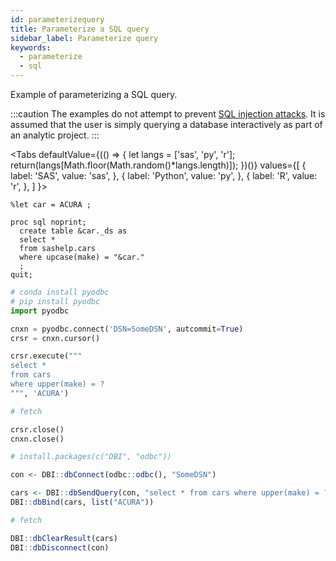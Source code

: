 ```yaml
---
id: parameterizequery
title: Parameterize a SQL query
sidebar_label: Parameterize query
keywords:
  - parameterize
  - sql
---
```


Example of parameterizing a SQL query.

:::caution
The examples do not attempt to prevent [SQL injection attacks](https://en.wikipedia.org/wiki/SQL_injection).  It is assumed that the user is simply querying a database interactively as part of an analytic project.
:::


<Tabs
  defaultValue={(() => {
    let langs = ['sas', 'py', 'r'];
    return(langs[Math.floor(Math.random()*langs.length)]);
  })()}
  values={[
    { label: 'SAS', value: 'sas', },
    { label: 'Python', value: 'py', },
    { label: 'R', value: 'r', },
  ]
}>
<TabItem value="sas">

```sas
%let car = ACURA ;

proc sql noprint;
  create table &car._ds as
  select *
  from sashelp.cars
  where upcase(make) = "&car."
  ;
quit;
```

</TabItem>
<TabItem value="py">

```py
# conda install pyodbc
# pip install pyodbc
import pyodbc

cnxn = pyodbc.connect('DSN=SomeDSN', autcommit=True)
crsr = cnxn.cursor()

crsr.execute("""
select *
from cars
where upper(make) = ?
""", 'ACURA')

# fetch

crsr.close()
cnxn.close()
```

</TabItem>
<TabItem value="r">

```r
# install.packages(c("DBI", "odbc"))

con <- DBI::dbConnect(odbc::odbc(), "SomeDSN")

cars <- DBI::dbSendQuery(con, "select * from cars where upper(make) = ?")
DBI::dbBind(cars, list("ACURA"))

# fetch

DBI::dbClearResult(cars)
DBI::dbDisconnect(con)
```

</TabItem>
</Tabs>
